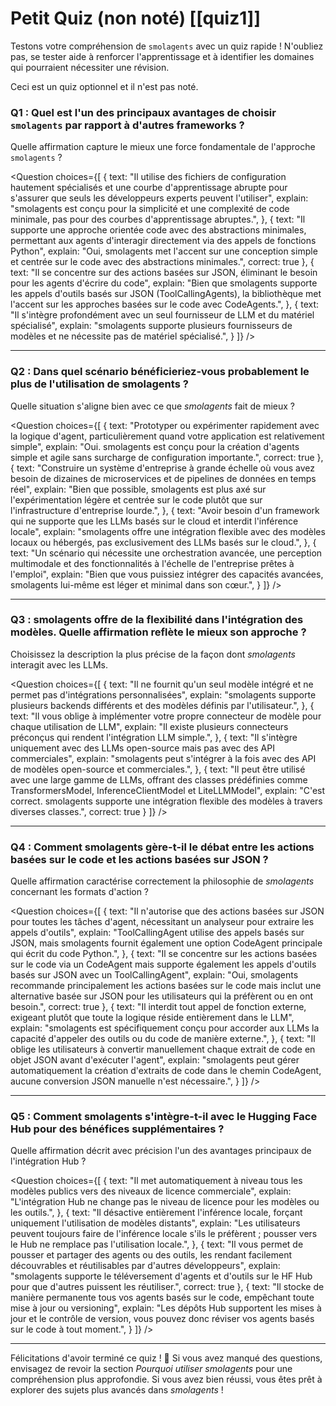 # Petit Quiz (non noté) [[quiz1]]

Testons votre compréhension de `smolagents` avec un quiz rapide ! N'oubliez pas, se tester aide à renforcer l'apprentissage et à identifier les domaines qui pourraient nécessiter une révision.

Ceci est un quiz optionnel et il n'est pas noté.

### Q1 : Quel est l'un des principaux avantages de choisir `smolagents` par rapport à d'autres frameworks ?
Quelle affirmation capture le mieux une force fondamentale de l'approche `smolagents` ?

<Question
choices={[
  {
    text: "Il utilise des fichiers de configuration hautement spécialisés et une courbe d'apprentissage abrupte pour s'assurer que seuls les développeurs experts peuvent l'utiliser",
    explain: "smolagents est conçu pour la simplicité et une complexité de code minimale, pas pour des courbes d'apprentissage abruptes.",
  },
  {
    text: "Il supporte une approche orientée code avec des abstractions minimales, permettant aux agents d'interagir directement via des appels de fonctions Python",
    explain: "Oui, smolagents met l'accent sur une conception simple et centrée sur le code avec des abstractions minimales.",
    correct: true
  },
  {
    text: "Il se concentre sur des actions basées sur JSON, éliminant le besoin pour les agents d'écrire du code",
    explain: "Bien que smolagents supporte les appels d'outils basés sur JSON (ToolCallingAgents), la bibliothèque met l'accent sur les approches basées sur le code avec CodeAgents.",
  },
  {
    text: "Il s'intègre profondément avec un seul fournisseur de LLM et du matériel spécialisé",
    explain: "smolagents supporte plusieurs fournisseurs de modèles et ne nécessite pas de matériel spécialisé.",
  }
]}
/>

---

### Q2 : Dans quel scénario bénéficieriez-vous probablement le plus de l'utilisation de smolagents ?
Quelle situation s'aligne bien avec ce que *smolagents* fait de mieux ?

<Question
choices={[
  {
    text: "Prototyper ou expérimenter rapidement avec la logique d'agent, particulièrement quand votre application est relativement simple",
    explain: "Oui. smolagents est conçu pour la création d'agents simple et agile sans surcharge de configuration importante.",
    correct: true
  },
  {
    text: "Construire un système d'entreprise à grande échelle où vous avez besoin de dizaines de microservices et de pipelines de données en temps réel",
    explain: "Bien que possible, smolagents est plus axé sur l'expérimentation légère et centrée sur le code plutôt que sur l'infrastructure d'entreprise lourde.",
  },
  {
    text: "Avoir besoin d'un framework qui ne supporte que les LLMs basés sur le cloud et interdit l'inférence locale",
    explain: "smolagents offre une intégration flexible avec des modèles locaux ou hébergés, pas exclusivement des LLMs basés sur le cloud.",
  },
  {
    text: "Un scénario qui nécessite une orchestration avancée, une perception multimodale et des fonctionnalités à l'échelle de l'entreprise prêtes à l'emploi",
    explain: "Bien que vous puissiez intégrer des capacités avancées, smolagents lui-même est léger et minimal dans son cœur.",
  }
]}
/>

---

### Q3 : smolagents offre de la flexibilité dans l'intégration des modèles. Quelle affirmation reflète le mieux son approche ?
Choisissez la description la plus précise de la façon dont *smolagents* interagit avec les LLMs.

<Question
choices={[
  {
    text: "Il ne fournit qu'un seul modèle intégré et ne permet pas d'intégrations personnalisées",
    explain: "smolagents supporte plusieurs backends différents et des modèles définis par l'utilisateur.",
  },
  {
    text: "Il vous oblige à implémenter votre propre connecteur de modèle pour chaque utilisation de LLM",
    explain: "Il existe plusieurs connecteurs préconçus qui rendent l'intégration LLM simple.",
  },
  {
    text: "Il s'intègre uniquement avec des LLMs open-source mais pas avec des API commerciales",
    explain: "smolagents peut s'intégrer à la fois avec des API de modèles open-source et commerciales.",
  },
  {
    text: "Il peut être utilisé avec une large gamme de LLMs, offrant des classes prédéfinies comme TransformersModel, InferenceClientModel et LiteLLMModel",
    explain: "C'est correct. smolagents supporte une intégration flexible des modèles à travers diverses classes.",
    correct: true
  }
]}
/>

---

### Q4 : Comment smolagents gère-t-il le débat entre les actions basées sur le code et les actions basées sur JSON ?
Quelle affirmation caractérise correctement la philosophie de *smolagents* concernant les formats d'action ?

<Question
choices={[
  {
    text: "Il n'autorise que des actions basées sur JSON pour toutes les tâches d'agent, nécessitant un analyseur pour extraire les appels d'outils",
    explain: "ToolCallingAgent utilise des appels basés sur JSON, mais smolagents fournit également une option CodeAgent principale qui écrit du code Python.",
  },
  {
    text: "Il se concentre sur les actions basées sur le code via un CodeAgent mais supporte également les appels d'outils basés sur JSON avec un ToolCallingAgent",
    explain: "Oui, smolagents recommande principalement les actions basées sur le code mais inclut une alternative basée sur JSON pour les utilisateurs qui la préfèrent ou en ont besoin.",
    correct: true
  },
  {
    text: "Il interdit tout appel de fonction externe, exigeant plutôt que toute la logique réside entièrement dans le LLM",
    explain: "smolagents est spécifiquement conçu pour accorder aux LLMs la capacité d'appeler des outils ou du code de manière externe.",
  },
  {
    text: "Il oblige les utilisateurs à convertir manuellement chaque extrait de code en objet JSON avant d'exécuter l'agent",
    explain: "smolagents peut gérer automatiquement la création d'extraits de code dans le chemin CodeAgent, aucune conversion JSON manuelle n'est nécessaire.",
  }
]}
/>

---

### Q5 : Comment smolagents s'intègre-t-il avec le Hugging Face Hub pour des bénéfices supplémentaires ?
Quelle affirmation décrit avec précision l'un des avantages principaux de l'intégration Hub ?

<Question
choices={[
  {
    text: "Il met automatiquement à niveau tous les modèles publics vers des niveaux de licence commerciale",
    explain: "L'intégration Hub ne change pas le niveau de licence pour les modèles ou les outils.",
  },
  {
    text: "Il désactive entièrement l'inférence locale, forçant uniquement l'utilisation de modèles distants",
    explain: "Les utilisateurs peuvent toujours faire de l'inférence locale s'ils le préfèrent ; pousser vers le Hub ne remplace pas l'utilisation locale.",
  },
  {
    text: "Il vous permet de pousser et partager des agents ou des outils, les rendant facilement découvrables et réutilisables par d'autres développeurs",
    explain: "smolagents supporte le téléversement d'agents et d'outils sur le HF Hub pour que d'autres puissent les réutiliser.",
    correct: true
  },
  {
    text: "Il stocke de manière permanente tous vos agents basés sur le code, empêchant toute mise à jour ou versioning",
    explain: "Les dépôts Hub supportent les mises à jour et le contrôle de version, vous pouvez donc réviser vos agents basés sur le code à tout moment.",
  }
]}
/>

---

Félicitations d'avoir terminé ce quiz ! 🎉 Si vous avez manqué des questions, envisagez de revoir la section *Pourquoi utiliser smolagents* pour une compréhension plus approfondie. Si vous avez bien réussi, vous êtes prêt à explorer des sujets plus avancés dans *smolagents* !